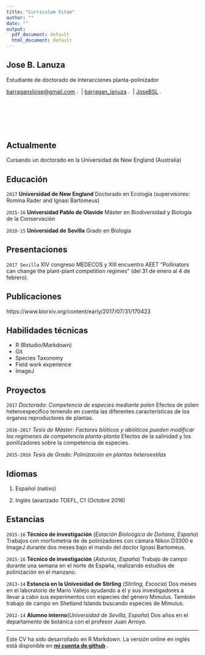 ```yaml
---
title: "Curriculum Vitae"
author: ""
date: ""
output:
  pdf_document: default
  html_document: default
---
```


## Jose B. Lanuza
Estudiante de doctorado de interacciones planta-polinizador

[barragansljose@gmail.com](https://mail.google.com/mail/u/0/#inbox) ![](gmaillogo.png){ width=2.5% }| [barragan_lanuza](https://twitter.com/?lang=es) ![](twitterlogo.png){ width=2.5% }|
[JoseBSL](https://github.com/JoseBSL) ![](gitlogo.png){ width=2.5% }



## Actualmente

Cursando un doctorado en la Universidad de New England (Australia)


## Educación

`2017`
__Universidad de New England__ Doctorado en Ecología (supervisores: Romina Rader and Ignasi Bartomeus)

`2015-16`
__Universidad Pablo de Olavide__ Máster en Biodiversidad y Biología de la Conservación 

`2010-15`
__Universidad de Sevilla__ Grado en Biología


## Presentaciones

`2017 Sevilla` XIV congreso MEDECOS y XIII encuentro AEET "Pollinators can change the plant-plant competition regimes" (del 31 de enero al 4 de febrero).


## Publicaciones

https://www.biorxiv.org/content/early/2017/07/31/170423

## Habilidades técnicas

* R (Rstudio/Markdown)
* Git
* Species Taxonomy 
* Field work experience 
* ImageJ


## Proyectos

`2017` _Doctorado: Competencia de especies mediante polen_ 
Efectos de polen heteroespecifico teniendo en cuenta las diferentes características de los órganos reproductores de plantas.

`2016-2017` _Tesis de Máster: Factores bióticos y abióticos pueden modificar los regímenes de competencia planta-planta_ 
Efectos de la salinidad y los ponilizadores sobre la competencia de especies.

`2015-2016` _Tesis de Grado: Polinización en plantas heteroestilas_

## Idiomas 

1. Español (nativo)

2. Inglés (avanzado TOEFL, C1 (Octobre 2016) 


## Estancias

`2015-16`
__Técnico de investigación__ (_Estación Bioloógica de Doñana, España_)
Trabajos con morfometría de de polinizadores con cámara Nikon D3300 e ImageJ durante dos meses bajo el mando del doctor Ignasi Bartomeus.

`2015-16`
__Técnico de investigación__ (_Asturias, España_)
Trabajo de campo durante una semana en el norte de España, realizando estudios de polinización en el manzano.

`2013-14`
__Estancia en la Univesidad de Stirling__ (_Stirling, Escocia_)
Dos meses en el laboratorio de Mario Vallejo ayudando a él y sus investigadores a llevar a cabo sus experimentos con especies del género Mimulus. También trabajo de campo en Shetland Islands buscando especies de Mimulus.

`2012-14`
__Alumno interno__(_Universidad de Sevilla, España_)
Dos años en el departamento de botánica con el profesor Juan Arroyo.

-----

Este CV ha sido desarrollado en R Markdown. La versión online en inglés está disponible en [__mi cuenta de github__](https://github.com/JoseBSL/CV/blob/master/cv.Rmd) ![](gitlogo.png){ width=2.5% }










